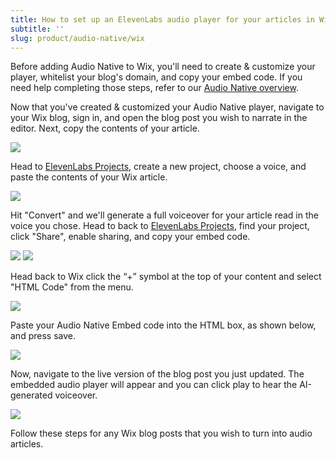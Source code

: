 ```yaml
---
title: How to set up an ElevenLabs audio player for your articles in Wix
subtitle: ''
slug: product/audio-native/wix
---
```



Before adding Audio Native to Wix, you'll need to create & customize your player, whitelist your blog's domain, and copy your embed code. If you need help completing those steps, refer to our [Audio Native overview](https://elevenlabs.io/docs/audio-native/overview).

Now that you've created & customized your Audio Native player, navigate to your Wix blog, sign in, and open the blog post you wish to narrate in the editor.
Next, copy the contents of your article.

<img src="../../product/audio-native/images/wix_an_1.webp" />

Head to [ElevenLabs Projects](https://elevenlabs.io/app/projects), create a new project, choose a voice, and paste the contents of your Wix article.

<img src="../../product/audio-native/images/wix_an_2.webp" />

Hit "Convert" and we'll generate a full voiceover for your article read in the voice you chose.
Head to back to [ElevenLabs Projects](https://elevenlabs.io/app/projects), find your project, click "Share", enable sharing, and copy your embed code.

<img src="../../product/audio-native/images/wix_an_3.webp" />
<img src="../../product/audio-native/images/wix_an_4.webp" />

Head back to Wix click the “+” symbol at the top of your content and select "HTML Code" from the menu.

<img src="../../product/audio-native/images/wix_an_5.webp" />

Paste your Audio Native Embed code into the HTML box, as shown below, and press save.

<img src="../../product/audio-native/images/wix_an_6.webp" />

Now, navigate to the live version of the blog post you just updated. The embedded audio player will appear and you can click play to hear the AI-generated voiceover.

<img src="../../product/audio-native/images/wix_an_7.webp" />

Follow these steps for any Wix blog posts that you wish to turn into audio articles.
